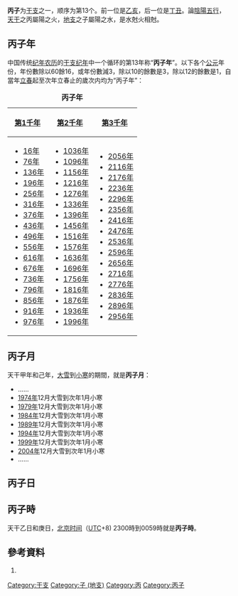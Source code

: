 {{Ganzhi-1}}

'''丙子'''为[[干支|干支]]之一，顺序为第13个。前一位是[[乙亥|乙亥]]，后一位是[[丁丑|丁丑]]。論[[陰陽|陰陽]][[五行|五行]]，[[天干|天干]]之丙屬陽之火，[[地支|地支]]之子屬陽之水，是水尅火相尅。

== 丙子年 ==
中国传统[[纪年|纪年]][[农历|农历]]的[[干支纪年|干支纪年]]中一个循环的第13年称“'''丙子年'''”。以下各个[[公元|公元]]年份，年份數除以60餘16，或年份數減3，除以10的餘數是3，除以12的餘數是1，自當年[[立春|立春]]起至次年立春止的歲次内均为“丙子年”：

{| class="wikitable"
|+'''丙子年'''
|-
![[第1千年|第1千年]]!![[第2千年|第2千年]]!![[第3千年|第3千年]]
|-
|
*[[16年|16年]]
*[[76年|76年]]
*[[136年|136年]]
*[[196年|196年]]
*[[256年|256年]]
*[[316年|316年]]
*[[376年|376年]]
*[[436年|436年]]
*[[496年|496年]]
*[[556年|556年]]
*[[616年|616年]]
*[[676年|676年]]
*[[736年|736年]]
*[[796年|796年]]
*[[856年|856年]]
*[[916年|916年]]
*[[976年|976年]]
|
*[[1036年|1036年]]
*[[1096年|1096年]]
*[[1156年|1156年]]
*[[1216年|1216年]]
*[[1276年|1276年]]
*[[1336年|1336年]]
*[[1396年|1396年]]
*[[1456年|1456年]]
*[[1516年|1516年]]
*[[1576年|1576年]]
*[[1636年|1636年]]
*[[1696年|1696年]]
*[[1756年|1756年]]
*[[1816年|1816年]]
*[[1876年|1876年]]
*[[1936年|1936年]]
*[[1996年|1996年]]
|
*[[2056年|2056年]]
*[[2116年|2116年]]
*[[2176年|2176年]]
*[[2236年|2236年]]
*[[2296年|2296年]]
*[[2356年|2356年]]
*[[2416年|2416年]]
*[[2476年|2476年]]
*[[2536年|2536年]]
*[[2596年|2596年]]
*[[2656年|2656年]]
*[[2716年|2716年]]
*[[2776年|2776年]]
*[[2836年|2836年]]
*[[2896年|2896年]]
*[[2956年|2956年]]
|}

== 丙子月 ==
天干甲年和己年，[[大雪|大雪]]到[[小寒|小寒]]的期間，就是'''丙子月'''：

*……
*[[1974年|1974年]]12月大雪到次年1月小寒
*[[1979年|1979年]]12月大雪到次年1月小寒
*[[1984年|1984年]]12月大雪到次年1月小寒
*[[1989年|1989年]]12月大雪到次年1月小寒
*[[1994年|1994年]]12月大雪到次年1月小寒
*[[1999年|1999年]]12月大雪到次年1月小寒
*[[2004年|2004年]]12月大雪到次年1月小寒
*……

== 丙子日 ==
{{平年干支紀日	
|J101=	58年、138年、218年、298年、378年、458年、538年、618年、698年、778年、858年、938年、1018年、1098年、1178年、1258年、1338年、1418年、1498年、1578年、……
|J102=	35年、115年、195年、275年、355年、435年、515年、595年、675年、755年、835年、915年、995年、1075年、1155年、1235年、1315年、1395年、1475年、1555年、……
|J103=	69年、149年、229年、309年、389年、469年、549年、629年、709年、789年、869年、949年、1029年、1109年、1189年、1269年、1349年、1429年、1509年、1589年、……
|J104=	46年、126年、206年、286年、366年、446年、526年、606年、686年、766年、846年、926年、1006年、1086年、1166年、1246年、1326年、1406年、1486年、1566年、……
|J105=	23年、103年、183年、263年、343年、423年、503年、583年、663年、743年、823年、903年、983年、1063年、1143年、1223年、1303年、1383年、1463年、1543年、1623年、……
|J106=	57年、137年、217年、297年、377年、457年、537年、617年、697年、777年、857年、937年、1017年、1097年、1177年、1257年、1337年、1417年、1497年、1577年、……
|J107=	34年、114年、194年、274年、354年、434年、514年、594年、674年、754年、834年、914年、994年、1074年、1154年、1234年、1314年、1394年、1474年、1554年、……
|J108=	11年、91年、171年、251年、331年、411年、491年、571年、651年、731年、811年、891年、971年、1051年、1131年、1211年、1291年、1371年、1451年、1531年、1611年、……
|J109=	45年、125年、205年、285年、365年、445年、525年、605年、685年、765年、845年、925年、1005年、1085年、1165年、1245年、1325年、1405年、1485年、1565年、……
|J110=	22年、102年、182年、262年、342年、422年、502年、582年、662年、742年、822年、902年、982年、1062年、1142年、1222年、1302年、1382年、1462年、1542年、1622年、……
|J111=	79年、159年、239年、319年、399年、479年、559年、639年、719年、799年、879年、959年、1039年、1119年、1199年、1279年、1359年、1439年、1519年、1599年、……
|J112=	33年、113年、193年、273年、353年、433年、513年、593年、673年、753年、833年、913年、993年、1073年、1153年、1233年、1313年、1393年、1473年、1553年、……
|J113=	10年、90年、170年、250年、330年、410年、490年、570年、650年、730年、810年、890年、970年、1050年、1130年、1210年、1290年、1370年、1450年、1530年、1610年、……
|J114=	67年、147年、227年、307年、387年、467年、547年、627年、707年、787年、867年、947年、1027年、1107年、1187年、1267年、1347年、1427年、1507年、1587年、……
|J115=	21年、101年、181年、261年、341年、421年、501年、581年、661年、741年、821年、901年、981年、1061年、1141年、1221年、1301年、1381年、1461年、1541年、1621年、……
|J116=	78年、158年、238年、318年、398年、478年、558年、638年、718年、798年、878年、958年、1038年、1118年、1198年、1278年、1358年、1438年、1518年、1598年、……
|J117=	55年、135年、215年、295年、375年、455年、535年、615年、695年、775年、855年、935年、1015年、1095年、1175年、1255年、1335年、1415年、1495年、1575年、……
|J118=	9年、89年、169年、249年、329年、409年、489年、569年、649年、729年、809年、889年、969年、1049年、1129年、1209年、1289年、1369年、1449年、1529年、1609年、……
|J119=	66年、146年、226年、306年、386年、466年、546年、626年、706年、786年、866年、946年、1026年、1106年、1186年、1266年、1346年、1426年、1506年、1586年、……
|J120=	43年、123年、203年、283年、363年、443年、523年、603年、683年、763年、843年、923年、1003年、1083年、1163年、1243年、1323年、1403年、1483年、1563年、……
|J121=	77年、157年、237年、317年、397年、477年、557年、637年、717年、797年、877年、957年、1037年、1117年、1197年、1277年、1357年、1437年、1517年、1597年、……
|J122=	54年、134年、214年、294年、374年、454年、534年、614年、694年、774年、854年、934年、1014年、1094年、1174年、1254年、1334年、1414年、1494年、1574年、……
|J123=	31年、111年、191年、271年、351年、431年、511年、591年、671年、751年、831年、911年、991年、1071年、1151年、1231年、1311年、1391年、1471年、1551年、……
|J124=	65年、145年、225年、305年、385年、465年、545年、625年、705年、785年、865年、945年、1025年、1105年、1185年、1265年、1345年、1425年、1505年、1585年、……
|J125=	42年、122年、202年、282年、362年、442年、522年、602年、682年、762年、842年、922年、1002年、1082年、1162年、1242年、1322年、1402年、1482年、1562年、……
|J126=	19年、99年、179年、259年、339年、419年、499年、579年、659年、739年、819年、899年、979年、1059年、1139年、1219年、1299年、1379年、1459年、1539年、1619年、……
|J127=	53年、133年、213年、293年、373年、453年、533年、613年、693年、773年、853年、933年、1013年、1093年、1173年、1253年、1333年、1413年、1493年、1573年、……
|J128=	30年、110年、190年、270年、350年、430年、510年、590年、670年、750年、830年、910年、990年、1070年、1150年、1230年、1310年、1390年、1470年、1550年、……
|J129=	7年、87年、167年、247年、327年、407年、487年、567年、647年、727年、807年、887年、967年、1047年、1127年、1207年、1287年、1367年、1447年、1527年、1607年、……
|J130=	41年、121年、201年、281年、361年、441年、521年、601年、681年、761年、841年、921年、1001年、1081年、1161年、1241年、1321年、1401年、1481年、1561年、……
|J131=	18年、98年、178年、258年、338年、418年、498年、578年、658年、738年、818年、898年、978年、1058年、1138年、1218年、1298年、1378年、1458年、1538年、1618年、……
|J201=	75年、155年、235年、315年、395年、475年、555年、635年、715年、795年、875年、955年、1035年、1115年、1195年、1275年、1355年、1435年、1515年、1595年、……
|J202=	29年、109年、189年、269年、349年、429年、509年、589年、669年、749年、829年、909年、989年、1069年、1149年、1229年、1309年、1389年、1469年、1549年、……
|J203=	6年、86年、166年、246年、326年、406年、486年、566年、646年、726年、806年、886年、966年、1046年、1126年、1206年、1286年、1366年、1446年、1526年、1606年、……
|J204=	63年、143年、223年、303年、383年、463年、543年、623年、703年、783年、863年、943年、1023年、1103年、1183年、1263年、1343年、1423年、1503年、1583年、……
|J205=	17年、97年、177年、257年、337年、417年、497年、577年、657年、737年、817年、897年、977年、1057年、1137年、1217年、1297年、1377年、1457年、1537年、1617年、……
|J206=	74年、154年、234年、314年、394年、474年、554年、634年、714年、794年、874年、954年、1034年、1114年、1194年、1274年、1354年、1434年、1514年、1594年、……
|J207=	51年、131年、211年、291年、371年、451年、531年、611年、691年、771年、851年、931年、1011年、1091年、1171年、1251年、1331年、1411年、1491年、1571年、……
|J208=	5年、85年、165年、245年、325年、405年、485年、565年、645年、725年、805年、885年、965年、1045年、1125年、1205年、1285年、1365年、1445年、1525年、1605年、……
|J209=	62年、142年、222年、302年、382年、462年、542年、622年、702年、782年、862年、942年、1022年、1102年、1182年、1262年、1342年、1422年、1502年、1582年、……
|J210=	39年、119年、199年、279年、359年、439年、519年、599年、679年、759年、839年、919年、999年、1079年、1159年、1239年、1319年、1399年、1479年、1559年、……
|J211=	73年、153年、233年、313年、393年、473年、553年、633年、713年、793年、873年、953年、1033年、1113年、1193年、1273年、1353年、1433年、1513年、1593年、……
|J212=	50年、130年、210年、290年、370年、450年、530年、610年、690年、770年、850年、930年、1010年、1090年、1170年、1250年、1330年、1410年、1490年、1570年、……
|J213=	27年、107年、187年、267年、347年、427年、507年、587年、667年、747年、827年、907年、987年、1067年、1147年、1227年、1307年、1387年、1467年、1547年、……
|J214=	61年、141年、221年、301年、381年、461年、541年、621年、701年、781年、861年、941年、1021年、1101年、1181年、1261年、1341年、1421年、1501年、1581年、……
|J215=	38年、118年、198年、278年、358年、438年、518年、598年、678年、758年、838年、918年、998年、1078年、1158年、1238年、1318年、1398年、1478年、1558年、……
|J216=	15年、95年、175年、255年、335年、415年、495年、575年、655年、735年、815年、895年、975年、1055年、1135年、1215年、1295年、1375年、1455年、1535年、1615年、……
|J217=	49年、129年、209年、289年、369年、449年、529年、609年、689年、769年、849年、929年、1009年、1089年、1169年、1249年、1329年、1409年、1489年、1569年、……
|J218=	26年、106年、186年、266年、346年、426年、506年、586年、666年、746年、826年、906年、986年、1066年、1146年、1226年、1306年、1386年、1466年、1546年、……
|J219=	83年、163年、243年、323年、403年、483年、563年、643年、723年、803年、883年、963年、1043年、1123年、1203年、1283年、1363年、1443年、1523年、1603年、……
|J220=	37年、117年、197年、277年、357年、437年、517年、597年、677年、757年、837年、917年、997年、1077年、1157年、1237年、1317年、1397年、1477年、1557年、……
|J221=	14年、94年、174年、254年、334年、414年、494年、574年、654年、734年、814年、894年、974年、1054年、1134年、1214年、1294年、1374年、1454年、1534年、1614年、……
|J222=	71年、151年、231年、311年、391年、471年、551年、631年、711年、791年、871年、951年、1031年、1111年、1191年、1271年、1351年、1431年、1511年、1591年、……
|J223=	25年、105年、185年、265年、345年、425年、505年、585年、665年、745年、825年、905年、985年、1065年、1145年、1225年、1305年、1385年、1465年、1545年、……
|J224=	82年、162年、242年、322年、402年、482年、562年、642年、722年、802年、882年、962年、1042年、1122年、1202年、1282年、1362年、1442年、1522年、1602年、……
|J225=	59年、139年、219年、299年、379年、459年、539年、619年、699年、779年、859年、939年、1019年、1099年、1179年、1259年、1339年、1419年、1499年、1579年、……
|J226=	13年、93年、173年、253年、333年、413年、493年、573年、653年、733年、813年、893年、973年、1053年、1133年、1213年、1293年、1373年、1453年、1533年、1613年、……
|J227=	70年、150年、230年、310年、390年、470年、550年、630年、710年、790年、870年、950年、1030年、1110年、1190年、1270年、1350年、1430年、1510年、1590年、……
|J228=	47年、127年、207年、287年、367年、447年、527年、607年、687年、767年、847年、927年、1007年、1087年、1167年、1247年、1327年、1407年、1487年、1567年、……
|J301=	81年、161年、241年、321年、401年、481年、561年、641年、721年、801年、881年、961年、1041年、1121年、1201年、1281年、1361年、1441年、1521年、1601年、……
|G101=	1637年、1763年、1866年、1969年、2049年
|G102=	1614年、1694年、1717年、1797年、1843年、1946年、2026年
|G103=	1591年、1671年、1774年、1877年、1900年、1923年、2003年、2083年
|G104=	1625年、1751年、1854年、1957年、2037年
|G105=	1602年、1682年、1705年、1785年、1831年、1934年、2014年、2094年
|G106=	1659年、1762年、1865年、1911年、1991年、2071年
|G107=	1613年、1693年、1739年、1842年、1945年、2025年
|G108=	1590年、1670年、1773年、1819年、1899年、1922年、2002年、2082年
|G109=	1647年、1750年、1853年、1979年、2059年
|G110=	1601年、1681年、1727年、1830年、1933年、2013年、2093年
|G111=	1658年、1761年、1807年、1887年、1910年、1990年、2070年
|G112=	1635年、1738年、1841年、1967年、2047年
|G113=	1589年、1669年、1715年、1795年、1818年、1898年、1921年、2001年、2081年
|G114=	1646年、1749年、1875年、1978年、2058年
|G115=	1623年、1726年、1829年、1955年、2035年
|G116=	1657年、1703年、1783年、1806年、1886年、1909年、1989年、2069年
|G117=	1634年、1737年、1863年、1966年、2046年
|G118=	1611年、1691年、1714年、1794年、1817年、1897年、1943年、2023年
|G119=	1645年、1771年、1874年、1977年、2057年
|G120=	1622年、1725年、1851年、1954年、2034年
|G121=	1599年、1679年、1702年、1782年、1805年、1885年、1931年、2011年、2091年
|G122=	1633年、1759年、1862年、1965年、2045年
|G123=	1610年、1690年、1713年、1793年、1839年、1942年、2022年
|G124=	1587年、1667年、1770年、1873年、1919年、1999年、2079年
|G125=	1621年、1747年、1850年、1953年、2033年
|G126=	1598年、1678年、1701年、1781年、1827年、1930年、2010年、2090年
|G127=	1655年、1758年、1861年、1907年、1987年、2067年
|G128=	1609年、1689年、1735年、1838年、1941年、2021年
|G129=	1586年、1666年、1769年、1815年、1895年、1918年、1998年、2078年
|G130=	1643年、1746年、1849年、1975年、2055年
|G131=	1597年、1677年、1700年、1723年、1826年、1929年、2009年、2089年
|G201=	1654年、1757年、1803年、1883年、1906年、1986年、2066年
|G202=	1631年、1734年、1837年、1963年、2043年
|G203=	1585年、1665年、1711年、1791年、1814年、1894年、1917年、1997年、2077年、2100年
|G204=	1642年、1745年、1871年、1974年、2054年
|G205=	1619年、1699年、1722年、1825年、1951年、2031年
|G206=	1653年、1779年、1802年、1882年、1905年、1985年、2065年
|G207=	1630年、1733年、1859年、1962年、2042年
|G208=	1607年、1687年、1710年、1790年、1813年、1893年、1939年、2019年、2099年
|G209=	1641年、1767年、1870年、1973年、2053年
|G210=	1618年、1698年、1721年、1847年、1950年、2030年
|G211=	1595年、1675年、1778年、1801年、1881年、1927年、2007年、2087年
|G212=	1629年、1755年、1858年、1961年、2041年
|G213=	1606年、1686年、1709年、1789年、1835年、1938年、2018年、2098年
|G214=	1583年、1663年、1766年、1869年、1915年、1995年、2075年
|G215=	1617年、1697年、1743年、1846年、1949年、2029年
|G216=	1594年、1674年、1777年、1800年、1823年、1926年、2006年、2086年
|G217=	1651年、1754年、1857年、1903年、1983年、2063年
|G218=	1605年、1685年、1731年、1834年、1937年、2017年、2097年
|G219=	1582年、1662年、1765年、1811年、1891年、1914年、1994年、2074年
|G220=	1639年、1742年、1845年、1971年、2051年
|G221=	1593年、1673年、1719年、1799年、1822年、1925年、2005年、2085年
|G222=	1650年、1753年、1879年、1902年、1982年、2062年
|G223=	1627年、1730年、1833年、1959年、2039年
|G224=	1661年、1707年、1787年、1810年、1890年、1913年、1993年、2073年
|G225=	1638年、1741年、1867年、1970年、2050年
|G226=	1615年、1695年、1718年、1798年、1821年、1947年、2027年
|G227=	1649年、1775年、1878年、1901年、1981年、2061年
|G228=	1626年、1729年、1855年、1958年、2038年
|G301=	1603年、1683年、1706年、1786年、1809年、1889年、1935年、2015年、2095年
}}	
	
{{閏年干支紀日	
|J101=	無
|J102=	無
|J103=	12年、92年、172年、252年、332年、412年、492年、572年、652年、732年、812年、892年、972年、1052年、1132年、1212年、1292年、1372年、1452年、1532年、……
|J104=	無
|J105=	無
|J106=	80年、160年、240年、320年、400年、480年、560年、640年、720年、800年、880年、960年、1040年、1120年、1200年、1280年、1360年、1440年、1520年、1600年、……
|J107=	無
|J108=	無
|J109=	68年、148年、228年、308年、388年、468年、548年、628年、708年、788年、868年、948年、1028年、1108年、1188年、1268年、1348年、1428年、1508年、1588年、……
|J110=	無
|J111=	無
|J112=	56年、136年、216年、296年、376年、456年、536年、616年、696年、776年、856年、936年、1016年、1096年、1176年、1256年、1336年、1416年、1496年、1576年、……
|J113=	無
|J114=	無
|J115=	44年、124年、204年、284年、364年、444年、524年、604年、684年、764年、844年、924年、1004年、1084年、1164年、1244年、1324年、1404年、1484年、1564年、……
|J116=	無
|J117=	無
|J118=	32年、112年、192年、272年、352年、432年、512年、592年、672年、752年、832年、912年、992年、1072年、1152年、1232年、1312年、1392年、1472年、1552年、……
|J119=	無
|J120=	無
|J121=	20年、100年、180年、260年、340年、420年、500年、580年、660年、740年、820年、900年、980年、1060年、1140年、1220年、1300年、1380年、1460年、1540年、……
|J122=	無
|J123=	無
|J124=	8年、88年、168年、248年、328年、408年、488年、568年、648年、728年、808年、888年、968年、1048年、1128年、1208年、1288年、1368年、1448年、1528年、……
|J125=	無
|J126=	無
|J127=	76年、156年、236年、316年、396年、476年、556年、636年、716年、796年、876年、956年、1036年、1116年、1196年、1276年、1356年、1436年、1516年、1596年、……
|J128=	無
|J129=	無
|J130=	64年、144年、224年、304年、384年、464年、544年、624年、704年、784年、864年、944年、1024年、1104年、1184年、1264年、1344年、1424年、1504年、1584年、……
|J131=	無
|J201=	無
|J202=	52年、132年、212年、292年、372年、452年、532年、612年、692年、772年、852年、932年、1012年、1092年、1172年、1252年、1332年、1412年、1492年、1572年、……
|J203=	無
|J204=	無
|J205=	40年、120年、200年、280年、360年、440年、520年、600年、680年、760年、840年、920年、1000年、1080年、1160年、1240年、1320年、1400年、1480年、1560年、……
|J206=	無
|J207=	無
|J208=	28年、108年、188年、268年、348年、428年、508年、588年、668年、748年、828年、908年、988年、1068年、1148年、1228年、1308年、1388年、1468年、1548年、……
|J209=	無
|J210=	無
|J211=	16年、96年、176年、256年、336年、416年、496年、576年、656年、736年、816年、896年、976年、1056年、1136年、1216年、1296年、1376年、1456年、1536年、……
|J212=	無
|J213=	無
|J214=	84年、164年、244年、324年、404年、484年、564年、644年、724年、804年、884年、964年、1044年、1124年、1204年、1284年、1364年、1444年、1524年、1604年、……
|J215=	無
|J216=	無
|J217=	72年、152年、232年、312年、392年、472年、552年、632年、712年、792年、872年、952年、1032年、1112年、1192年、1272年、1352年、1432年、1512年、1592年、……
|J218=	無
|J219=	無
|J220=	60年、140年、220年、300年、380年、460年、540年、620年、700年、780年、860年、940年、1020年、1100年、1180年、1260年、1340年、1420年、1500年、1580年、……
|J221=	無
|J222=	無
|J223=	48年、128年、208年、288年、368年、448年、528年、608年、688年、768年、848年、928年、1008年、1088年、1168年、1248年、1328年、1408年、1488年、1568年、……
|J224=	無
|J225=	無
|J226=	36年、116年、196年、276年、356年、436年、516年、596年、676年、756年、836年、916年、996年、1076年、1156年、1236年、1316年、1396年、1476年、1556年、……
|J227=	無
|J228=	無
|J229=	24年、104年、184年、264年、344年、424年、504年、584年、664年、744年、824年、904年、984年、1064年、1144年、1224年、1304年、1384年、1464年、1544年、……
|G101=	1660年、1912年、1992年、2072年
|G102=	1740年
|G103=	1820年
|G104=	1648年、1980年、2060年
|G105=	1728年
|G106=	1808年、1888年、2068年
|G107=	1636年、1968年、2048年
|G108=	1716年、1796年
|G109=	1876年
|G110=	1624年、1956年、2036年
|G111=	1704年、1784年
|G112=	1864年
|G113=	1612年、1692年、1944年、2024年
|G114=	1772年
|G115=	1852年
|G116=	1600年、1680年、1932年、2012年、2092年
|G117=	1760年
|G118=	1840年
|G119=	1588年、1668年、1920年、2000年、2080年
|G120=	1748年
|G121=	1828年
|G122=	1656年、1908年、1988年、2068年
|G123=	1736年
|G124=	1816年、1896年
|G125=	1644年、1976年、2056年
|G126=	1724年
|G127=	1804年、1884年、2064年
|G128=	1632年、1964年、2044年
|G129=	1712年、1792年
|G130=	1872年
|G131=	1620年、1952年、2032年
|G201=	1780年
|G202=	1860年
|G203=	1608年、1688年、1940年、2020年
|G204=	1768年
|G205=	1848年
|G206=	1596年、1676年、1928年、2008年、2088年
|G207=	1756年
|G208=	1836年
|G209=	1584年、1664年、1916年、1996年、2076年
|G210=	1744年
|G211=	1824年
|G212=	1652年、1904年、1984年、2064年
|G213=	1732年
|G214=	1812年、1892年、2072年
|G215=	1640年、1972年、2052年
|G216=	1720年
|G217=	1880年
|G218=	1628年、1960年、2040年
|G219=	1708年、1788年
|G220=	1868年
|G221=	1616年、1696年、1948年、2028年
|G222=	1776年
|G223=	1856年
|G224=	1604年、1684年、1936年、2016年、2096年
|G225=	1764年
|G226=	1844年
|G227=	1592年、1672年、1924年、2004年、2084年
|G228=	1752年
|G229=	1832年
}}	

== 丙子時 ==
天干乙日和庚日，[[北京时间|北京时间]]（[[协调世界时|UTC]]+8) 2300時到0059時就是'''丙子時'''。

==參考資料==
#{{中西曆轉換}}

[[Category:干支|Category:干支]]
[[Category:子_(地支)|Category:子 (地支)]]
[[Category:丙|Category:丙]]
[[Category:丙子|Category:丙子]]